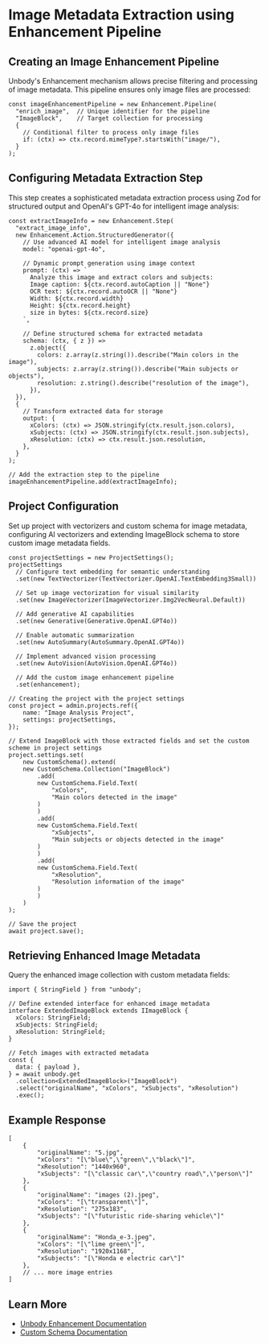 # Image Metadata Extraction using Enhancement Pipeline

## Creating an Image Enhancement Pipeline

Unbody's Enhancement mechanism allows precise filtering and processing of image metadata. This pipeline ensures only image files are processed:

```tsx
const imageEnhancementPipeline = new Enhancement.Pipeline(
  "enrich_image",  // Unique identifier for the pipeline
  "ImageBlock",    // Target collection for processing
  {
    // Conditional filter to process only image files
    if: (ctx) => ctx.record.mimeType?.startsWith("image/"),
  }
);
```

## Configuring Metadata Extraction Step

This step creates a sophisticated metadata extraction process using Zod for structured output and OpenAI's GPT-4o for intelligent image analysis:
```tsx
const extractImageInfo = new Enhancement.Step(
  "extract_image_info",
  new Enhancement.Action.StructuredGenerator({
    // Use advanced AI model for intelligent image analysis
    model: "openai-gpt-4o",
    
    // Dynamic prompt generation using image context
    prompt: (ctx) => `
      Analyze this image and extract colors and subjects:
      Image caption: ${ctx.record.autoCaption || "None"}
      OCR text: ${ctx.record.autoOCR || "None"}
      Width: ${ctx.record.width}
      Height: ${ctx.record.height}
      size in bytes: ${ctx.record.size}
    `,
    
    // Define structured schema for extracted metadata
    schema: (ctx, { z }) =>
      z.object({
        colors: z.array(z.string()).describe("Main colors in the image"),
        subjects: z.array(z.string()).describe("Main subjects or objects"),
        resolution: z.string().describe("resolution of the image"),
      }),
  }),
  {
    // Transform extracted data for storage
    output: {
      xColors: (ctx) => JSON.stringify(ctx.result.json.colors),
      xSubjects: (ctx) => JSON.stringify(ctx.result.json.subjects),
      xResolution: (ctx) => ctx.result.json.resolution,
    },
  }
);

// Add the extraction step to the pipeline
imageEnhancementPipeline.add(extractImageInfo);
```

## Project Configuration

Set up project with vectorizers and custom schema for image metadata, configuring AI vectorizers and extending ImageBlock schema to store custom image metadata fields.

```tsx
const projectSettings = new ProjectSettings();
projectSettings
  // Configure text embedding for semantic understanding
  .set(new TextVectorizer(TextVectorizer.OpenAI.TextEmbedding3Small))
  
  // Set up image vectorization for visual similarity
  .set(new ImageVectorizer(ImageVectorizer.Img2VecNeural.Default))
  
  // Add generative AI capabilities
  .set(new Generative(Generative.OpenAI.GPT4o))
  
  // Enable automatic summarization
  .set(new AutoSummary(AutoSummary.OpenAI.GPT4o))
  
  // Implement advanced vision processing
  .set(new AutoVision(AutoVision.OpenAI.GPT4o))
  
  // Add the custom image enhancement pipeline
  .set(enhancement);

// Creating the project with the project settings
const project = admin.projects.ref({
    name: "Image Analysis Project",
    settings: projectSettings,
});

// Extend ImageBlock with those extracted fields and set the custom scheme in project settings
project.settings.set(
    new CustomSchema().extend(
    new CustomSchema.Collection("ImageBlock")
        .add(
        new CustomSchema.Field.Text(
            "xColors",
            "Main colors detected in the image"
        )
        )
        .add(
        new CustomSchema.Field.Text(
            "xSubjects",
            "Main subjects or objects detected in the image"
        )
        )
        .add(
        new CustomSchema.Field.Text(
            "xResolution",
            "Resolution information of the image"
        )
        )
    )
);

// Save the project
await project.save();  

```

## Retrieving Enhanced Image Metadata

Query the enhanced image collection with custom metadata fields:

```tsx
import { StringField } from "unbody";

// Define extended interface for enhanced image metadata
interface ExtendedImageBlock extends IImageBlock {
  xColors: StringField;
  xSubjects: StringField;
  xResolution: StringField;
}

// Fetch images with extracted metadata
const {
  data: { payload },
} = await unbody.get
  .collection<ExtendedImageBlock>("ImageBlock")
  .select("originalName", "xColors", "xSubjects", "xResolution")
  .exec();
```

## Example Response

```tsx
[
    {
        "originalName": "5.jpg",
        "xColors": "[\"blue\",\"green\",\"black\"]",
        "xResolution": "1440x960",
        "xSubjects": "[\"classic car\",\"country road\",\"person\"]"
    },
    {
        "originalName": "images (2).jpeg",
        "xColors": "[\"transparent\"]",
        "xResolution": "275x183",
        "xSubjects": "[\"futuristic ride-sharing vehicle\"]"
    },
    {
        "originalName": "Honda_e-3.jpeg",
        "xColors": "[\"lime green\"]",
        "xResolution": "1920x1168",
        "xSubjects": "[\"Honda e electric car\"]"
    },
    // ... more image entries
]
```

## Learn More

- [Unbody Enhancement Documentation](/project-configurations/enhancers)
- [Custom Schema Documentation](/project-configurations/custom-schemas)
